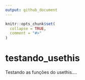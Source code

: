 ```yaml
---
output: github_document
---
```


<!-- README.md is generated from README.Rmd. Please edit that file -->

```r
knitr::opts_chunk$set(
  collapse = TRUE,
  comment = "#>"
)
```

# testando_usethis

<!-- badges: start -->
<!-- badges: end -->

Testando as funções do usethis....
